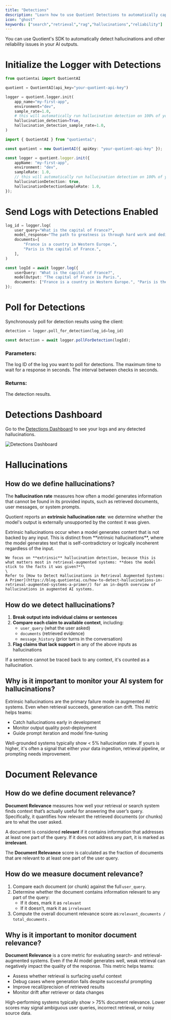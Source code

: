 ```yaml
---
title: "Detections"
description: "Learn how to use Quotient Detections to automatically capture hallucinations.."
icon: "ghost"
keywords: ["search","retrieval","rag","hallucinations","reliability"]
---
```


You can use Quotient's SDK to automatically detect hallucinations and other reliability issues in your AI outputs.

# Initialize the Logger with Detections

<CodeGroup>

```python logging.py
from quotientai import QuotientAI

quotient = QuotientAI(api_key="your-quotient-api-key")

logger = quotient.logger.init(
    app_name="my-first-app",
    environment="dev",
    sample_rate=1.0,
    # this will automatically run hallucination detection on 100% of your model outputs in relation to the documents you provide
    hallucination_detection=True,
    hallucination_detection_sample_rate=1.0,
)
```


```typescript logging.ts
import { QuotientAI } from "quotientai";

const quotient = new QuotientAI({ apiKey: "your-quotient-api-key" });

const logger = quotient.logger.init({
    appName: "my-first-app",
    environment: "dev",
    sampleRate: 1.0,
    // this will automatically run hallucination detection on 100% of your model outputs in relation to the documents you provide
    hallucinationDetection: true,
    hallucinationDetectionSampleRate: 1.0,
});
```

</CodeGroup>

# Send Logs with Detections Enabled

<CodeGroup>

```python logging.py
log_id = logger.log(
    user_query="What is the capital of France?",
    model_response="The path to greatness is through hard work and dedication.",
    documents=[
        "France is a country in Western Europe.",
        "Paris is the capital of France.",
    ],
)
```


```typescript logging.ts
const logId = await logger.log({
    userQuery: "What is the capital of France?",
    modelOutput: "The capital of France is Paris.",
    documents: ["France is a country in Western Europe.", "Paris is the capital of France."],
});
```

</CodeGroup>

# Poll for Detections

Synchronously poll for detection results using the client:

<CodeGroup>

```python logging.py
detection = logger.poll_for_detection(log_id=log_id)
```


```typescript logging.ts
const detection = await logger.pollForDetection(logId);
```

</CodeGroup>

### Parameters:

<ParamField path="log_id" type="string" required>
  The log ID of the log you want to poll for detections.
</ParamField>

<ParamField path="timeout" default="300" type="int">
  The maximum time to wait for a response in seconds.
</ParamField>

<ParamField path="poll_interval" default="2.0" type="float">
  The interval between checks in seconds.
</ParamField>

### Returns:

<ResponseField name="detection" type="object" required>
  The detection results.
</ResponseField>

# Detections Dashboard

Go to the [Detections Dashboard](https://app.quotientai.co/detections) to see your logs and any detected hallucinations.

![Detections Dashboard](../assets/detections-screenshot.png)

# Hallucinations

## How do we define hallucinations?

The **hallucination rate** measures how often a model generates information that cannot be found in its provided inputs, such as retrieved documents, user messages, or system prompts.

Quotient reports an **extrinsic hallucination rate**: we determine whether the model's output is externally unsupported by the context it was given.

<Accordion title="What is an Extrinsic Hallucination?">
  <Tip>
    Extrinsic hallucinations occur when a model generates content that is not backed by any input. This is distinct from **intrinsic hallucinations**, where the model generates text that is self-contradictory or logically incoherent regardless of the input.

    We focus on **extrinsic** hallucination detection, because this is what matters most in retrieval-augmented systems: **does the model stick to the facts it was given?**\
    \
    Refer to [How to Detect Hallucinations in Retrieval Augmented Systems: A Primer](https://blog.quotientai.co/how-to-detect-hallucinations-in-retrieval-augmented-systems-a-primer/) for an in-depth overview of hallucinations in augmented AI systems.
  </Tip>
</Accordion>

## How do we detect hallucinations?

1. **Break output into individual claims or sentences**
2. **Compare each claim to available context**, including:
   - `user_query` (what the user asked)
   - `documents` (retrieved evidence)
   - `message_history` (prior turns in the conversation)
3. **Flag claims that lack support** in any of the above inputs as hallucinations

If a sentence cannot be traced back to any context, it's counted as a hallucination.

## Why is it important to monitor your AI system for hallucinations?

Extrinsic hallucinations are the primary failure mode in augmented AI systems. Even when retrieval succeeds, generation can drift. This metric helps teams:

- Catch hallucinations early in development
- Monitor output quality post-deployment
- Guide prompt iteration and model fine-tuning

Well-grounded systems typically show \< 5% hallucination rate. If yours is higher, it's often a signal that either your data ingestion, retrieval pipeline, or prompting needs improvement.

# Document Relevance

## How do we define document relevance?

**Document Relevance** measures how well your retrieval or search system finds context that’s actually useful for answering the user’s query. Specifically, it quantifies how relevant the retrieved documents (or chunks) are to what the user asked.

A document is considered **relevant** if it contains information that addresses at least one part of the query. If it does not address any part, it is marked as **irrelevant**.

The **Document Relevance** score is calculated as the fraction of documents that are relevant to at least one part of the user query.

## How do we measure document relevance?

1. Compare each document (or chunk) against the full `user_query`.
2. Determine whether the document contains information relevant to any part of the query:
   - If it does, mark it as `relevant`
   - If it doesn’t, mark it as `irrelevant`
3. Compute the overall document relevance score as:`relevant_documents / total_documents` .

## Why is it important to monitor document relevance?

**Document Relevance** is a core metric for evaluating search- and retrieval-augmented systems. Even if the AI model generates well, weak retrieval can negatively impact the quality of the response. This metric helps teams:

- Assess whether retrieval is surfacing useful context
- Debug cases where generation fails despite successful prompting
- Improve recall/precision of retrieved results
- Monitor drift after retriever or data changes

High-performing systems typically show \> 75% document relevance. Lower scores may signal ambiguous user queries, incorrect retrieval, or noisy source data.